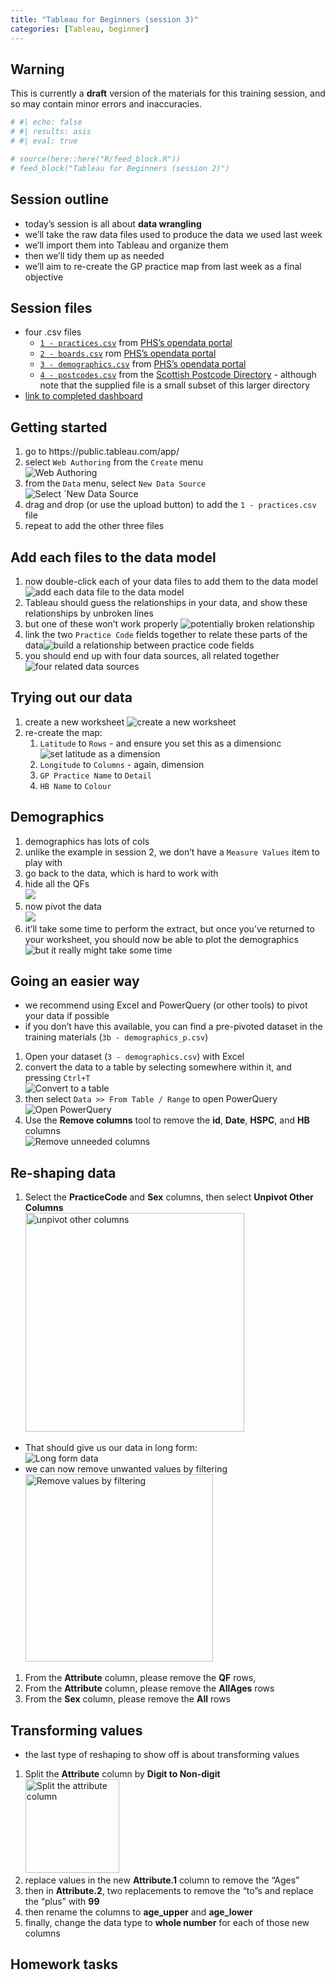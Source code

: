 ---
title: "Tableau for Beginners (session 3)"
categories: [Tableau, beginner]
---

::: {.callout-warning collapse="false" appearance="default" icon="true"}
## Warning

This is currently a **draft** version of the materials for this training session, and so may contain minor errors and inaccuracies.
:::

<!-- ::: {.callout-note collapse="false" appearance="default" icon="true"} -->

<!-- ## Session materials -->

<!-- -   [all materials for the entire course {{< iconify ph:file-zip size=2x >}}](src/TfB.zip) -->

<!-- -   session slides [{{< iconify ph:file-html size=2x >}} html](src/TfB_s02.html) / [{{< iconify ph:file-pdf size=2x >}} pdf](src/TfB_s02.pdf) -->

<!-- -  [session data file {{< iconify ph:file-xls size=2x >}}](xdata/s02_data.xlsx) -->

<!-- ::: -->

```{r}
# #| echo: false
# #| results: asis
# #| eval: true

# source(here::here("R/feed_block.R"))
# feed_block("Tableau for Beginners (session 2)")
```

## Session outline

+ today's session is all about **data wrangling** 
+ we'll take the raw data files used to produce the data we used last week 
+ we'll import them into Tableau and organize them 
+ then we'll tidy them up as needed 
+ we'll aim to re-create the GP practice map from last week as a final objective

## Session files

-   four .csv files
    -   [`1 - practices.csv`](data/1%20-%20practices.csv) from [PHS's opendata portal](https://www.opendata.nhs.scot/dataset/gp-practice-contact-details-and-list-sizes)
    -   [`2 - boards.csv`](data/2%20-%20boards.csv) rom [PHS's opendata portal](https://www.opendata.nhs.scot/dataset/geography-codes-and-labels/resource/652ff726-e676-4a20-abda-435b98dd7bdc)
    -   [`3 - demographics.csv`](data/3%20-%20demographics.csv) from [PHS's opendata portal](https://www.opendata.nhs.scot/dataset/gp-practice-populations)
    -   [`4 - postcodes.csv`](data/4%20-%20postcodes.csv) from the [Scottish Postcode Directory](https://www.nrscotland.gov.uk/statistics-and-data/geography/our-products/scottish-postcode-directory/2024-1) - although note that the supplied file is a small subset of this larger directory
-   [link to completed dashboard](https://public.tableau.com/app/profile/brendan.clarke4139/viz/KIND_Tableau_for_beginners_s03/Dashboard1)

## Getting started

::: {.callout-tip title="Task"}
1.  go to https://public.tableau.com/app/
2.  select `Web Authoring` from the `Create` menu </br> ![Web Authoring](images/clipboard-2012383762.png)
3.  from the `Data` menu, select `New Data Source`</br> ![Select \`New Data Source](images/clipboard-2895623694.png)
4.  drag and drop (or use the upload button) to add the `1 - practices.csv` file
5.  repeat to add the other three files
:::

## Add each files to the data model

::: {.callout-tip title="Task"}
1.  now double-click each of your data files to add them to the data model </br> ![add each data file to the data model](images/clipboard-2155528049.png)
2.  Tableau should guess the relationships in your data, and show these relationships by unbroken lines
3.  but one of these won't work properly ![potentially broken relationship](images/clipboard-4213178062.png)
4.  link the two `Practice Code` fields together to relate these parts of the data![build a relationship between practice code fields](images/clipboard-492594219.png)
5.  you should end up with four data sources, all related together ![four related data sources](images/clipboard-4239179204.png)
:::

## Trying out our data

::: {.callout-tip title="Task"}
1.  create a new worksheet ![create a new worksheet](images/clipboard-1803076775.png)
2.  re-create the map:
    1.  `Latitude` to `Rows` - and ensure you set this as a dimensionc![set latitude as a dimension](images/clipboard-3075191469.png)
    2.  `Longitude` to `Columns` - again, dimension
    3.  `GP Practice Name` to `Detail`
    4.  `HB Name` to `Colour`
:::

## Demographics

::: {.callout-tip title="Task"}
1.  demographics has lots of cols
2.  unlike the example in session 2, we don't have a `Measure Values` item to play with
3.  go back to the data, which is hard to work with
4.  hide all the QFs</br>![](images/clipboard-17110285.png)
5.  now pivot the data </br>![](images/clipboard-4195439175.png)
6.  it'll take some time to perform the extract, but once you've returned to your worksheet, you should now be able to plot the demographics </br>![but it really might take some time](images/clipboard-2244394601.png)
:::

## Going an easier way

-   we recommend using Excel and PowerQuery (or other tools) to pivot your data if possible
-   if you don't have this available, you can find a pre-pivoted dataset in the training materials (`3b - demographics_p.csv`)

::: {.callout-tip title="Task"}
1.  Open your dataset (`3 - demographics.csv`) with Excel
1.  convert the data to a table by selecting somewhere within it, and pressing `Ctrl+T`</br>![Convert to a table](images/clipboard-2129820514.png)
1.  then select `Data >> From Table / Range` to open PowerQuery </br>![Open PowerQuery](images/clipboard-629733057.png)
1.  Use the **Remove columns** tool to remove the **id**, **Date**, **HSPC**, and **HB** columns </br>![Remove unneeded columns](images/clipboard-1838804629.png)
:::

## Re-shaping data

::: {.callout-tip title="Task"}
1.  Select the **PracticeCode** and **Sex** columns, then select **Unpivot Other Columns**</br>![unpivot other columns](images/pivot_1.png){height="350px"}
:::

-   That should give us our data in long form: </br> ![Long form data](images/pivot_2.png)
-   we can now remove unwanted values by filtering </br>![Remove values by filtering](images/pivot_3.png){height="300px"}

::: {.callout-tip title="Task"}
1.  From the **Attribute** column, please remove the **QF** rows,
2.  From the **Attribute** column, please remove the **AllAges** rows
3.  From the **Sex** column, please remove the **All** rows
:::

## Transforming values

-   the last type of reshaping to show off is about transforming values

::: {.callout-tip title="Task"}
1.  Split the **Attribute** column by **Digit to Non-digit**</br>![Split the attribute column](images/pivot_4.png){height="150px"}
2.  replace values in the new **Attribute.1** column to remove the "Ages"
3.  then in **Attribute.2**, two replacements to remove the "to"s and replace the "plus" with **99**
4.  then rename the columns to **age_upper** and **age_lower**
5.  finally, change the data type to **whole number** for each of those new columns
:::

## Homework tasks
